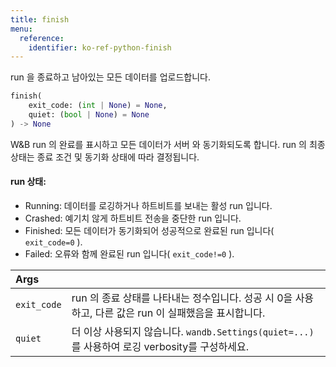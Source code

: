 ---
title: finish
menu:
  reference:
    identifier: ko-ref-python-finish
---

<Card title="View the source code" href="https://www.github.com/wandb/wandb/tree/637bddf198525810add5804059001b1b319d6ad1/wandb/sdk/wandb_run.py#L4109-L4130" icon="github"/>

run 을 종료하고 남아있는 모든 데이터를 업로드합니다.

```python
finish(
    exit_code: (int | None) = None,
    quiet: (bool | None) = None
) -> None
```

W&B run 의 완료를 표시하고 모든 데이터가 서버 와 동기화되도록 합니다. run 의 최종 상태는 종료 조건 및 동기화 상태에 따라 결정됩니다.

#### run 상태:

- Running: 데이터를 로깅하거나 하트비트를 보내는 활성 run 입니다.
- Crashed: 예기치 않게 하트비트 전송을 중단한 run 입니다.
- Finished: 모든 데이터가 동기화되어 성공적으로 완료된 run 입니다( `exit_code=0` ).
- Failed: 오류와 함께 완료된 run 입니다( `exit_code!=0` ).

| Args |  |
| :--- | :--- |
|  `exit_code` | run 의 종료 상태를 나타내는 정수입니다. 성공 시 0을 사용하고, 다른 값은 run 이 실패했음을 표시합니다. |
|  `quiet` | 더 이상 사용되지 않습니다. `wandb.Settings(quiet=...)` 를 사용하여 로깅 verbosity를 구성하세요. |
